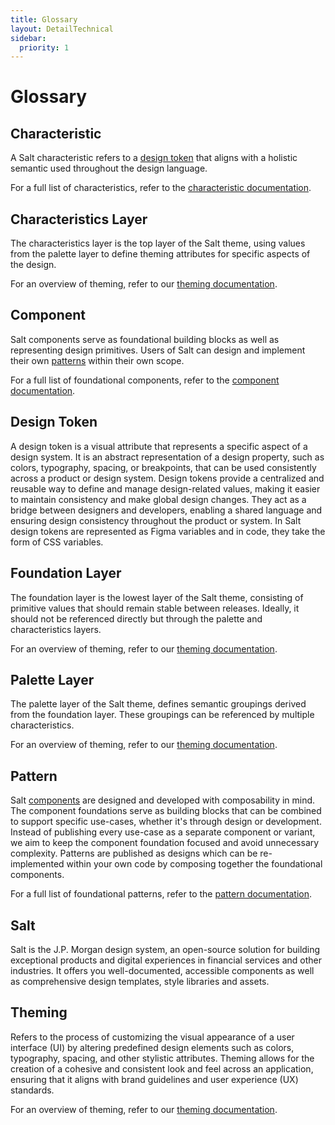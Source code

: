 ```yaml
---
title: Glossary
layout: DetailTechnical
sidebar:
  priority: 1
---
```


# Glossary

## Characteristic

A Salt characteristic refers to a [design token](#design-token) that aligns with a holistic semantic used throughout the design language.

For a full list of characteristics, refer to the [characteristic documentation](/salt/theming/accordionview).

## Characteristics Layer

The characteristics layer is the top layer of the Salt theme, using values from the palette layer to define theming attributes for specific aspects of the design.

For an overview of theming, refer to our [theming documentation](/salt/theming/index).

## Component

Salt components serve as foundational building blocks as well as representing design primitives. Users of Salt can design and implement their own [patterns](#pattern) within their own scope.

For a full list of foundational components, refer to the [component documentation](/salt/components/index).

## Design Token

A design token is a visual attribute that represents a specific aspect of a design system. It is an abstract representation of a design property, such as colors, typography, spacing, or breakpoints, that can be used consistently across a product or design system. Design tokens provide a centralized and reusable way to define and manage design-related values, making it easier to maintain consistency and make global design changes. They act as a bridge between designers and developers, enabling a shared language and ensuring design consistency throughout the product or system. In Salt design tokens are represented as Figma variables and in code, they take the form of CSS variables.

## Foundation Layer

The foundation layer is the lowest layer of the Salt theme, consisting of primitive values that should remain stable between releases. Ideally, it should not be referenced directly but through the palette and characteristics layers.

For an overview of theming, refer to our [theming documentation](/salt/theming/index).

## Palette Layer 

The palette layer of the Salt theme, defines semantic groupings derived from the foundation layer. These groupings can be referenced by multiple characteristics.

For an overview of theming, refer to our [theming documentation](/salt/theming/index).

## Pattern

Salt [components](#component) are designed and developed with composability in mind. The component foundations serve as building blocks that can be combined to support specific use-cases, whether it's through design or development. Instead of publishing every use-case as a separate component or variant, we aim to keep the component foundation focused and avoid unnecessary complexity. Patterns are published as designs which can be re-implemented within your own code by composing together the foundational components.

For a full list of foundational patterns, refer to the [pattern documentation](/salt/patterns/index).

## Salt

Salt is the J.P. Morgan design system, an open-source solution for building exceptional products and digital experiences in financial services and other industries. It offers you well-documented, accessible components as well as comprehensive design templates, style libraries and assets.

## Theming

Refers to the process of customizing the visual appearance of a user interface (UI) by altering predefined design elements such as colors, typography, spacing, and other stylistic attributes. Theming allows for the creation of a cohesive and consistent look and feel across an application, ensuring that it aligns with brand guidelines and user experience (UX) standards.

For an overview of theming, refer to our [theming documentation](/salt/theming/index).

